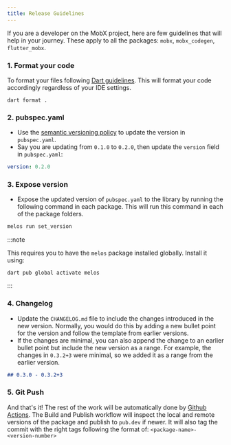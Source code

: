 ```yaml
---
title: Release Guidelines
---
```


If you are a developer on the MobX project, here are few guidelines that will
help in your journey. These apply to all the packages: `mobx`, `mobx_codegen`,
`flutter_mobx`.

### 1. Format your code

To format your files following
[Dart guidelines](https://dart.dev/guides/language/effective-dart/style#formatting).
This will format your code accordingly regardless of your IDE settings.

```
dart format .
```

### 2. pubspec.yaml

- Use the [semantic versioning policy](https://dart.dev/tools/pub/versioning) to
  update the version in `pubspec.yaml`.
- Say you are updating from `0.1.0` to `0.2.0`, then update the `version` field
  in `pubspec.yaml`:

```yaml
version: 0.2.0
```

### 3. Expose version

- Expose the updated version of `pubspec.yaml` to the library by running the
  following command in each package. This will run this command in each of the
  package folders.

```bash
melos run set_version
```

:::note

This requires you to have the `melos` package installed globally. Install it
using:

```shell
dart pub global activate melos
```

:::

### 4. Changelog

- Update the `CHANGELOG.md` file to include the changes introduced in the new
  version. Normally, you would do this by adding a new bullet point for the
  version and follow the template from earlier versions.
- If the changes are minimal, you can also append the change to an earlier
  bullet point but include the new version as a range. For example, the changes
  in `0.3.2+3` were minimal, so we added it as a range from the earlier version.

```markdown
## 0.3.0 - 0.3.2+3
```

### 5. Git Push

And that's it! The rest of the work will be automatically done by
[Github Actions](https://github.com/mobxjs/mobx.dart/actions). The Build and
Publish workflow will inspect the local and remote versions of the package and
publish to `pub.dev` if newer. It will also tag the commit with the right tags
following the format of: `<package-name>-<version-number>`
